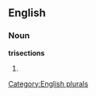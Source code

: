
==English==

===Noun===
'''trisections'''

# {{plural of|[[trisection]]}}

[[Category:English plurals]]